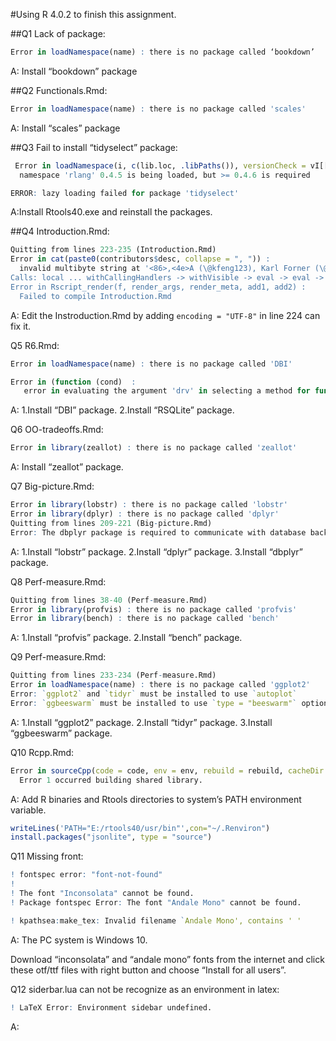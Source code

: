 #Using R 4.0.2 to finish this assignment.

##Q1 Lack of package:
```R
Error in loadNamespace(name) : there is no package called ‘bookdown’
```
A: Install "bookdown" package

##Q2 Functionals.Rmd:
```R
Error in loadNamespace(name) : there is no package called 'scales'
```
A: Install "scales" package


##Q3 Fail to install "tidyselect" package:
```R
 Error in loadNamespace(i, c(lib.loc, .libPaths()), versionCheck = vI[[i]]) : 
  namespace 'rlang' 0.4.5 is being loaded, but >= 0.4.6 is required
```
```R
ERROR: lazy loading failed for package 'tidyselect'
```
A:Install Rtools40.exe and reinstall the packages.

##Q4 Introduction.Rmd:
```R
Quitting from lines 223-235 (Introduction.Rmd) 
Error in cat(paste0(contributors$desc, collapse = ", ")) : 
  invalid multibyte string at '<86>,<4e>A (\@kfeng123), Karl Forner (\@kforner), Kirill Sevastyanenko (\@kirillseva), Brian Knaus (\@knausb), Kirill M眉ller (\@krlmlr), Kriti Sen Sharma (\@ksens), Kai Tang (鍞愭伜锛<89>,NA (\@ktang), Kevin Wright (\@kwstat), suo.lawrence.liu@gmail.com (\@Lawrence-Liu), \@ldfmrails, Kevin Kainan Li (\@legendre6891), Rachel Severson (\@leighseverson), Laurent Gatto (\@lgatto), C. Jason Liang (\@liangcj), Steve Lianoglou (\@lianos), Yongfu Liao (\@liao961120), Likan (\@likanzhan), \@lindbrook, Lingbing Feng (\@Lingbing), Marcel Ramos (\@LiNk-NY), Zhongpeng Lin (\@linzhp), Lionel Henry (\@lionel-), Llu铆s (\@llrs), myq (\@lrcg), Luke W Johnston (\@lwjohnst86), Kevin Lynagh (\@lynaghk), \@MajoroMask, Malcolm Barrett (\@malcolmbarrett), \@mannyishere, \@mascaretti, Matt (\@mattbaggott), Matthew Grogan (\@mattgrogan), \@matthewhillary, Matthieu Gomez (\@matthieugomez), Matt Malin (\@mattmalin), Mauro Lepore (\@maurolepore), Max Ghenis (\@MaxGhenis), M
Calls: local ... withCallingHandlers -> withVisible -> eval -> eval -> cat
Error in Rscript_render(f, render_args, render_meta, add1, add2) : 
  Failed to compile Introduction.Rmd
```
A:
Edit the Instroduction.Rmd by adding ```encoding = "UTF-8"``` in line 224 can fix it.


Q5 R6.Rmd:
```R
Error in loadNamespace(name) : there is no package called 'DBI'
```
```R
Error in (function (cond)  : 
   error in evaluating the argument 'drv' in selecting a method for function 'dbConnect': there is no package called 'RSQLite'
```
A:
1.Install "DBI" package.
2.Install "RSQLite" package.


Q6 OO-tradeoffs.Rmd:
```R
Error in library(zeallot) : there is no package called 'zeallot'
```

A:
Install "zeallot" package.

Q7 Big-picture.Rmd:
```R
Error in library(lobstr) : there is no package called 'lobstr'
Error in library(dplyr) : there is no package called 'dplyr'
Quitting from lines 209-221 (Big-picture.Rmd) 
Error: The dbplyr package is required to communicate with database backends.
```
A:
1.Install "lobstr" package.
2.Install "dplyr" package.
3.Install "dbplyr" package.

Q8 Perf-measure.Rmd:
```R
Quitting from lines 38-40 (Perf-measure.Rmd) 
Error in library(profvis) : there is no package called 'profvis'
Error in library(bench) : there is no package called 'bench'
```
A:
1.Install "profvis" package.
2.Install "bench" package.

Q9 Perf-measure.Rmd:
```R
Quitting from lines 233-234 (Perf-measure.Rmd) 
Error in loadNamespace(name) : there is no package called 'ggplot2'
Error: `ggplot2` and `tidyr` must be installed to use `autoplot`
Error: `ggbeeswarm` must be installed to use `type = "beeswarm"` option
```
A:
1.Install "ggplot2" package.
2.Install "tidyr" package.
3.Install "ggbeeswarm" package.

Q10 Rcpp.Rmd:
```R
Error in sourceCpp(code = code, env = env, rebuild = rebuild, cacheDir = cacheDir,  : 
  Error 1 occurred building shared library.
```

A:
Add R binaries and Rtools directories to system's PATH environment variable.
```R
writeLines('PATH="E:/rtools40/usr/bin"',con="~/.Renviron")
install.packages("jsonlite", type = "source")
```
Q11 Missing front:
```R
! fontspec error: "font-not-found"
! 
! The font "Inconsolata" cannot be found.
! Package fontspec Error: The font "Andale Mono" cannot be found.

! kpathsea:make_tex: Invalid filename `Andale Mono', contains ' '
```
A:
The PC system is Windows 10.

Download "inconsolata" and "andale mono" fonts from the internet and click these otf/ttf files with right button and choose "Install for all users".


Q12 siderbar.lua can not be recognize as an environment in latex:
```R
! LaTeX Error: Environment sidebar undefined.
```
A:
































